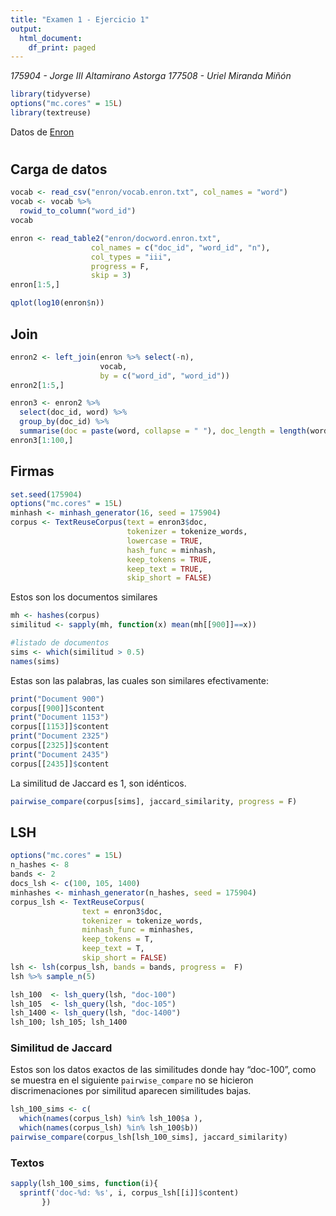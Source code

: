 ```yaml
---
title: "Examen 1 - Ejercicio 1"
output:
  html_document:
    df_print: paged
---
```


_175904 - Jorge III Altamirano Astorga_
_177508 - Uriel Miranda Miñón_

```r
library(tidyverse)
options("mc.cores" = 15L)
library(textreuse)
```

Datos de [Enron](https://archive.ics.uci.edu/ml/datasets/Bag+of+Words)

# {.tabset}

## Carga de datos
```r
vocab <- read_csv("enron/vocab.enron.txt", col_names = "word")
vocab <- vocab %>% 
  rowid_to_column("word_id")
vocab
```

```r
enron <- read_table2("enron/docword.enron.txt", 
                  col_names = c("doc_id", "word_id", "n"),
                  col_types = "iii", 
                  progress = F,
                  skip = 3)
enron[1:5,]
```

```r
qplot(log10(enron$n))
```

## Join

```r
enron2 <- left_join(enron %>% select(-n), 
                    vocab, 
                    by = c("word_id", "word_id"))
enron2[1:5,]
```

```r
enron3 <- enron2 %>%
  select(doc_id, word) %>%
  group_by(doc_id) %>%
  summarise(doc = paste(word, collapse = " "), doc_length = length(word)) 
enron3[1:100,]
```

## Firmas

```r
set.seed(175904)
options("mc.cores" = 15L)
minhash <- minhash_generator(16, seed = 175904)
corpus <- TextReuseCorpus(text = enron3$doc, 
                          tokenizer = tokenize_words, 
                          lowercase = TRUE,
                          hash_func = minhash,
                          keep_tokens = TRUE,
                          keep_text = TRUE, 
                          skip_short = FALSE)
```

Estos son los documentos similares

```r
mh <- hashes(corpus)
similitud <- sapply(mh, function(x) mean(mh[[900]]==x))

#listado de documentos
sims <- which(similitud > 0.5)
names(sims) 
```

Estas son las palabras, las cuales son similares efectivamente:

```r
print("Document 900")
corpus[[900]]$content
print("Document 1153")
corpus[[1153]]$content
print("Document 2325")
corpus[[2325]]$content
print("Document 2435")
corpus[[2435]]$content
```

La similitud de Jaccard es 1, son idénticos.

```r
pairwise_compare(corpus[sims], jaccard_similarity, progress = F)
```

## LSH

```r
options("mc.cores" = 15L)
n_hashes <- 8
bands <- 2
docs_lsh <- c(100, 105, 1400)
minhashes <- minhash_generator(n_hashes, seed = 175904)
corpus_lsh <- TextReuseCorpus(
                text = enron3$doc, 
                tokenizer = tokenize_words,
                minhash_func = minhashes,
                keep_tokens = T,
                keep_text = T,
                skip_short = FALSE)
lsh <- lsh(corpus_lsh, bands = bands, progress =  F)
lsh %>% sample_n(5)
```

```r
lsh_100  <- lsh_query(lsh, "doc-100")
lsh_105  <- lsh_query(lsh, "doc-105")
lsh_1400 <- lsh_query(lsh, "doc-1400")
lsh_100; lsh_105; lsh_1400
```


### Similitud de Jaccard

Estos son los datos exactos de las similitudes donde hay "doc-100", como se muestra en el siguiente `pairwise_compare` no se hicieron discrimenaciones por similitud aparecen similitudes bajas.

```r
lsh_100_sims <- c(
  which(names(corpus_lsh) %in% lsh_100$a ),
  which(names(corpus_lsh) %in% lsh_100$b))
pairwise_compare(corpus_lsh[lsh_100_sims], jaccard_similarity)
```

### Textos

```r
sapply(lsh_100_sims, function(i){
  sprintf('doc-%d: %s', i, corpus_lsh[[i]]$content)
       })
```

